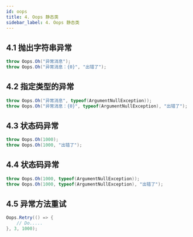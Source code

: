```yaml
---
id: oops
title: 4. Oops 静态类
sidebar_label: 4. Oops 静态类
---
```


## 4.1 抛出字符串异常

```cs
throw Oops.Oh("异常消息");
throw Oops.Oh("异常消息：{0}", "出错了");
```

## 4.2 指定类型的异常

```cs
throw Oops.Oh("异常消息", typeof(ArgumentNullException));
throw Oops.Oh("异常消息：{0}", typeof(ArgumentNullException), "出错了");
```

## 4.3 状态码异常

```cs
throw Oops.Oh(1000);
throw Oops.Oh(1000, "出错了");
```

## 4.4 状态码异常

```cs
throw Oops.Oh(1000, typeof(ArgumentNullException));
throw Oops.Oh(1000, typeof(ArgumentNullException), "出错了");
```

## 4.5 异常方法重试

```cs
Oops.Retry(() => {
    // Do.....
}, 3, 1000);
```
